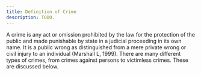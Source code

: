 ```yaml
---
title: Definition of Crime
description: TODO.
---
```


A crime is any act or omission prohibited by the law for the protection of the public and made punishable by state
in a judicial proceeding in its own name. It is a public wrong as distinguished from a mere private wrong or civil
injury to an individual (Marshall L, 1999). There are many different types of crimes, from crimes against persons
to victimless crimes. These are discussed below.
